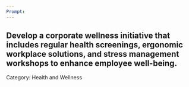 ```yaml
---
Prompt:
---
```

Develop a corporate wellness initiative that includes regular health screenings, ergonomic workplace solutions, and stress management workshops to enhance employee well-being.
---
Category: Health and Wellness
